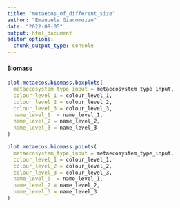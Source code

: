```yaml
---
title: "metaecos_of_different_size"
author: "Emanuele Giacomuzzo"
date: "2022-08-05"
output: html_document
editor_options: 
  chunk_output_type: console
---
```


#### Biomass {.tabset .tabset-pills}

```r
plot.metaecos.biomass.boxplots(
  metaecosystem_type_input = metaecosystem_type_input,
  colour_level_1 = colour_level_1,
  colour_level_2 = colour_level_2,
  colour_level_3 = colour_level_3,
  name_level_1  = name_level_1,
  name_level_2 = name_level_2,
  name_level_3 = name_level_3
)
```

```r
plot.metaecos.biomass.points(
  metaecosystem_type_input = metaecosystem_type_input,
  colour_level_1 = colour_level_1,
  colour_level_2 = colour_level_2,
  colour_level_3 = colour_level_3,
  name_level_1  = name_level_1,
  name_level_2 = name_level_2,
  name_level_3 = name_level_3
)
```